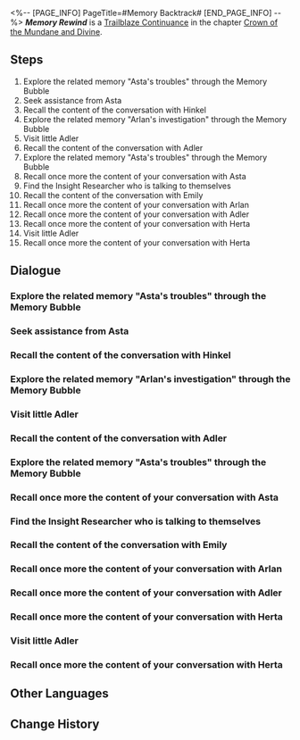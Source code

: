 <%-- [PAGE_INFO]
PageTitle=#Memory Backtrack#
[END_PAGE_INFO] --%>
{{Stub|Dialogue.}}
{{Mission Infobox
|id            = 2000902
|title         = Memory Rewind
|image         = <!--Mission Memory Backtrack.png-->
|type          = Trailblaze Continuance
|event_name    = 
|chapter       = Crown of the Mundane and Divine
|requirements  = {{subst:void|<!--Unknown: {"Type":"Manual"}-->}}
|summary       = <!--official mission summary from Fate's Atlas-->
|characters    = Trailblazer
|startLocation = [[Herta Space Station]] - [[Herta's Office]]
|world         = Herta Space Station
|area          = Herta's Office
|prev          = 
|next          = 
|rewards       = 
}}
'''''Memory Rewind''''' is a [[Trailblaze Continuance]] in the chapter [[Crown of the Mundane and Divine]].

==Steps==
# Explore the related memory "Asta's troubles" through the Memory Bubble
# Seek assistance from Asta
# Recall the content of the conversation with Hinkel
# Explore the related memory "Arlan's investigation" through the Memory Bubble
# Visit little Adler
# Recall the content of the conversation with Adler
# Explore the related memory "Asta's troubles" through the Memory Bubble
# Recall once more the content of your conversation with Asta
# Find the Insight Researcher who is talking to themselves
# Recall the content of the conversation with Emily
# Recall once more the content of your conversation with Arlan
# Recall once more the content of your conversation with Adler
# Recall once more the content of your conversation with Herta
# Visit little Adler
# Recall once more the content of your conversation with Herta

<!--
==Gameplay Notes==

--><!--
==Trial Character==

-->
==Dialogue==
{{Stub Dialogue}}
{{Dialogue End}}

===Explore the related memory "Asta's troubles" through the Memory Bubble===
{{Mission Description|type=continuance|location=Herta's Office|update|Herta had commissioned you to find a lost Curio, and you might need Asta's help.}}
{{Dialogue Start}}
:{{tx}}
{{Dialogue End}}

===Seek assistance from Asta===
{{Mission Description|type=continuance|location=Base Zone|update|Asta, who manages the space station, should be able to provide some clues}}
{{Dialogue Start}}
:{{tx}}
{{Dialogue End}}

===Recall the content of the conversation with Hinkel===
{{Mission Description|type=continuance|location=Base Zone|update|Asta doesn't seem to have any clues either. Thankfully, Hinkel from the Department of Ecology is nearby.}}
{{Dialogue Start}}
:{{tx}}
{{Dialogue End}}

===Explore the related memory "Arlan's investigation" through the Memory Bubble===
{{Mission Description|type=continuance|location=Base Zone|update|Hinkel recommended little Adler to you &mdash; He apparently knows the most about Curios out of the entire Department of Ecology.}}
{{Dialogue Start}}
:{{tx}}
{{Dialogue End}}

===Visit little Adler===
{{Mission Description|type=continuance|location=Supply Zone|update|Due to Hinkel's recommendations, you decide to visit Adler. However, others seem to be looking for him too.}}
{{Dialogue Start}}
:{{tx}}
{{Dialogue End}}

===Recall the content of the conversation with Adler===
{{Mission Description|type=continuance|location=Supply Zone|update|See what Adler has to say about Herta's commission.}}
{{Dialogue Start}}
:{{tx}}
{{Dialogue End}}

===Explore the related memory "Asta's troubles" through the Memory Bubble===
{{Mission Description|type=continuance|location=Supply Zone|update|The memories concerning Adler seem to be rather hazy. You vaguely remember it has got to do with someone previously mentioned by Asta.}}
{{Dialogue Start}}
:{{tx}}
{{Dialogue End}}

===Recall once more the content of your conversation with Asta===
{{Mission Description|type=continuance|location=Base Zone|update|You seemed to have talked with Asta about something else after receiving Hinkel's recommendations. Try to remember it.}}
{{Dialogue Start}}
:{{tx}}
{{Dialogue End}}

===Find the Insight Researcher who is talking to themselves===
{{Mission Description|type=continuance|location=Herta's Office|update|Apart from Hinkel in the Department of Insight, you also asked for clues regarding the lost Curio from someone else in that department. Who might it be?}}
{{Dialogue Start}}
:{{tx}}
{{Dialogue End}}

===Recall the content of the conversation with Emily===
{{Mission Description|type=continuance|location=Base Zone|update|The clues provided by Emily inspired Adler afterward. Try to remember what it might be.}}
{{Dialogue Start}}
:{{tx}}
{{Dialogue End}}

===Recall once more the content of your conversation with Arlan===
{{Mission Description|type=continuance|location=Supply Zone|update|The incident Asta mentioned got Arlan to let down his guard. He has important findings on him.}}
{{Dialogue Start}}
:{{tx}}
{{Dialogue End}}

===Recall once more the content of your conversation with Adler===
{{Mission Description|type=continuance|location=Supply Zone|update|Adler had a bold hypothesis thanks to Emily's information.}}
{{Dialogue Start}}
:{{tx}}
{{Dialogue End}}

===Recall once more the content of your conversation with Herta===
{{Mission Description|type=continuance|location=Herta's Office|update|Adler's insights finally made you recall the entirety of Herta's commission. Let's double-check the content of that commission again.}}
{{Dialogue Start}}
:{{tx}}
{{Dialogue End}}

===Visit little Adler===
{{Mission Description|type=continuance|location=Supply Zone|update|Due to Hinkel's recommendations, you decide to visit Adler. However, others seem to be looking for him too.}}
{{Dialogue Start}}
:{{tx}}
{{Dialogue End}}

===Recall once more the content of your conversation with Herta===
{{Mission Description|type=continuance|location=Herta's Office|update|Adler's insights finally made you recall the entirety of Herta's commission. Let's double-check the content of that commission again.}}
{{Dialogue Start}}
:{{tx}}
{{Dialogue End}}

==Other Languages==
{{Other Languages
|en   = Memory Rewind
|zhs  = 记忆回溯
|zht  = 記憶回溯
|ja   = 記憶回顧
|ko   = 기억 회상
|es   = Recuperación de recuerdos
|fr   = Retour des souvenirs
|ru   = Восстановление воспоминаний
|th   = ย้อนรอยความทรงจำ
|vi   = Hồi Tưởng Ký Ức
|de   = Erinnerungsverfolgung
|id   = Mengingat Kenangan
|pt   = Recuperação de Memórias
}}

==Change History==
{{Change History|1.6}}
